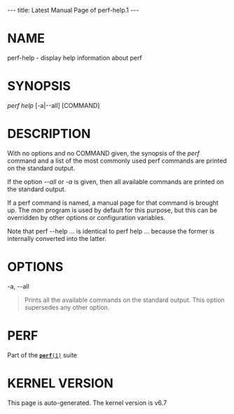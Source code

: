 ---
title: Latest Manual Page of perf-help.1
---


= NAME =

perf-help - display help information about perf

= SYNOPSIS =

''perf help'' [-a|--all] [COMMAND]

= DESCRIPTION =

With no options and no COMMAND given, the synopsis of the ''perf'' command and a list of the most commonly used perf commands are printed on the standard output.

If the option ''--all'' or ''-a'' is given, then all available commands are printed on the standard output.

If a perf command is named, a manual page for that command is brought up. The ''man'' program is used by default for this purpose, but this can be overridden by other options or configuration variables.

Note that perf --help ... is identical to perf help ... because the former is internally converted into the latter.

= OPTIONS =

-a, --all

<blockquote>Prints all the available commands on the standard output. This option supersedes any other option.
</blockquote>
= PERF =

Part of the [[Latest Manual Page of perf.1|<tt>'''perf'''(1)</tt>]] suite


= KERNEL VERSION =

This page is auto-generated.  The kernel version is v6.7